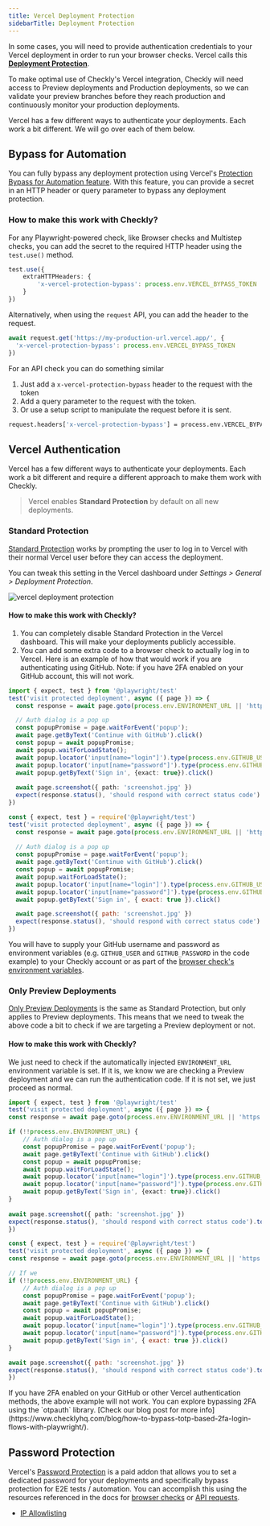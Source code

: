 ```yaml
---
title: Vercel Deployment Protection
sidebarTitle: Deployment Protection
---
```


In some cases, you will need to provide authentication credentials to your Vercel deployment in order to run your browser
checks. Vercel calls this [**Deployment Protection**](https://vercel.com/docs/security/deployment-protection). 

To make optimal use of Checkly's Vercel integration, Checkly will need access to Preview deployments and Production deployments,
so we can validate your preview branches before they reach production and continuously monitor your production deployments.

Vercel has a few different ways to authenticate your deployments. Each work a bit different. We will go over each of them below.

## Bypass for Automation

You can fully bypass any deployment protection using Vercel's [Protection Bypass for Automation feature](https://vercel.com/docs/security/deployment-protection/methods-to-bypass-deployment-protection/protection-bypass-automation).
With this feature, you can provide a secret in an HTTP header or query parameter to bypass any deployment protection.

### How to make this work with Checkly?

For any Playwright-powered check, like Browser checks and Multistep checks, you can add the secret to the required HTTP header 
using the `test.use()` method.

```ts browser-check.spec.ts
test.use({
    extraHTTPHeaders: {
        'x-vercel-protection-bypass': process.env.VERCEL_BYPASS_TOKEN
    }
})
```

Alternatively, when using the `request` API, you can add the header to the request.

```ts api-request.spec.ts
await request.get('https://my-production-url.vercel.app/', {
  'x-vercel-protection-bypass': process.env.VERCEL_BYPASS_TOKEN
})
```

For an API check you can do something similar

1. Just add a `x-vercel-protection-bypass` header to the request with the token
2. Add a query parameter to the request with the token.
3. Or use a setup script to manipulate the request before it is sent.

```bash setup-script.js
request.headers['x-vercel-protection-bypass'] = process.env.VERCEL_BYPASS_TOKEN
```

## Vercel Authentication

Vercel has a few different ways to authenticate your deployments. Each work a bit different and require a different approach
to make them work with Checkly.

> Vercel enables **Standard Protection** by default on all new deployments.

### Standard Protection
[Standard Protection](https://vercel.com/docs/concepts/deployments/deployment-protection#vercel-authentication)
works by prompting the user to log in to Vercel with their normal Vercel user before they can access the deployment. 

You can tweak this setting in the Vercel dashboard under *Settings > General > Deployment Protection*.

![vercel deployment protection](/images/docs/images/cicd/vercel/vercel_deployment_protection.png)



#### How to make this work with Checkly?
1. You can completely disable Standard Protection in the Vercel dashboard. This will make your deployments publicly accessible.
2. You can add some extra code to a browser check to actually log in to Vercel. Here is an example of how that would work 
if you are authenticating using GitHub. Note: if you have 2FA enabled on your GitHub account, this will not work.

<CodeGroup dropdown>

```typescript visit-protected.spec.ts
import { expect, test } from '@playwright/test'
test('visit protected deployment', async ({ page }) => {
  const response = await page.goto(process.env.ENVIRONMENT_URL || 'https://my-production-url.vercel.app/')

  // Auth dialog is a pop up
  const popupPromise = page.waitForEvent('popup');
  await page.getByText('Continue with GitHub').click()
  const popup = await popupPromise;
  await popup.waitForLoadState();
  await popup.locator('input[name="login"]').type(process.env.GITHUB_USER)
  await popup.locator('input[name="password"]').type(process.env.GITHUB_PASSWORD)
  await popup.getByText('Sign in', {exact: true}).click()
    
  await page.screenshot({ path: 'screenshot.jpg' })
  expect(response.status(), 'should respond with correct status code').toBeLessThan(400)
})
```

```javascript visit-protected.spec.js
const { expect, test } = require('@playwright/test')
test('visit protected deployment', async ({ page }) => {
  const response = await page.goto(process.env.ENVIRONMENT_URL || 'https://my-production-url.vercel.app/')
  
  // Auth dialog is a pop up
  const popupPromise = page.waitForEvent('popup');
  await page.getByText('Continue with GitHub').click()
  const popup = await popupPromise;
  await popup.waitForLoadState();
  await popup.locator('input[name="login"]').type(process.env.GITHUB_USER)
  await popup.locator('input[name="password"]').type(process.env.GITHUB_PASSWORD)
  await popup.getByText('Sign in', { exact: true }).click()

  await page.screenshot({ path: 'screenshot.jpg' })
  expect(response.status(), 'should respond with correct status code').toBeLessThan(400)
})
```

</CodeGroup>

You will have to supply your GitHub username and password as environment variables (e.g. `GITHUB_USER` and `GITHUB_PASSWORD` in 
the code example) to your Checkly account or as part of the [browser check's environment variables](/docs/browser-checks/variables/).


### Only Preview Deployments

[Only Preview Deployments](https://vercel.com/docs/concepts/deployments/deployment-protection#vercel-authentication)
is the same as Standard Protection, but only applies to Preview deployments. This means that we need to tweak the above code
a bit to check if we are targeting a Preview deployment or not.

#### How to make this work with Checkly?

We just need to check if the automatically injected `ENVIRONMENT_URL` environment variable is set. If it is,
we know we are checking a Preview deployment and we can run the authentication code. If it is not set, we just proceed as normal.

<CodeGroup dropdown>

```typescript visit-protected.spec.ts
import { expect, test } from '@playwright/test'
test('visit protected deployment', async ({ page }) => {
const response = await page.goto(process.env.ENVIRONMENT_URL || 'https://my-production-url.vercel.app/')

if (!!process.env.ENVIRONMENT_URL) {
    // Auth dialog is a pop up
    const popupPromise = page.waitForEvent('popup');
    await page.getByText('Continue with GitHub').click()
    const popup = await popupPromise;
    await popup.waitForLoadState();
    await popup.locator('input[name="login"]').type(process.env.GITHUB_USER)
    await popup.locator('input[name="password"]').type(process.env.GITHUB_PASSWORD)
    await popup.getByText('Sign in', {exact: true}).click()
}
    
await page.screenshot({ path: 'screenshot.jpg' })
expect(response.status(), 'should respond with correct status code').toBeLessThan(400)
})
```

```javascript visit-protected.spec.js
const { expect, test } = require('@playwright/test')
test('visit protected deployment', async ({ page }) => {
const response = await page.goto(process.env.ENVIRONMENT_URL || 'https://my-production-url.vercel.app/')

// If we 
if (!!process.env.ENVIRONMENT_URL) {
    // Auth dialog is a pop up
    const popupPromise = page.waitForEvent('popup');
    await page.getByText('Continue with GitHub').click()
    const popup = await popupPromise;
    await popup.waitForLoadState();
    await popup.locator('input[name="login"]').type(process.env.GITHUB_USER)
    await popup.locator('input[name="password"]').type(process.env.GITHUB_PASSWORD)
    await popup.getByText('Sign in', { exact: true }).click()
}

await page.screenshot({ path: 'screenshot.jpg' })
expect(response.status(), 'should respond with correct status code').toBeLessThan(400)
})
```

</CodeGroup>

<Warning>
If you have 2FA enabled on your GitHub or other Vercel authentication methods, the above example will not work. You can
explore bypassing 2FA using the `otpauth` library. [Check our blog post for more info](https://www.checklyhq.com/blog/how-to-bypass-totp-based-2fa-login-flows-with-playwright/).
</Warning>


## Password Protection
Vercel's [Password Protection](https://vercel.com/docs/concepts/deployments/deployment-protection#password-protection) is a paid
addon that allows you to set a dedicated password for your deployments and specifically bypass protection for E2E tests / automation.
You can accomplish this using the resources referenced in the docs for [browser checks](/docs/browser-checks/login-scenarios/#username--password-login) 
or [API requests](https://www.checklyhq.com/docs/api-checks/setup-script-examples/#dismiss-password-protection-prompt-on-vercel-deployment).


- [IP Allowlisting](https://vercel.com/docs/concepts/deployments/deployment-protection#ip-allowlisting)



